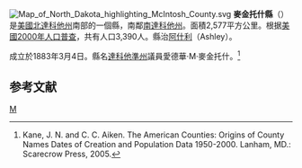 {{noteTA
|T=zh-hans:麦金托什县 (北达科他州);zh-hk:麥金托什縣 (北達科他州);zh-tw:麥金托什郡 (北達科他州);
}}

{{Otheruses|麥金托什縣|subject=美國北達科他州的一個縣|other=同名的縣}}
[[File:Map_of_North_Dakota_highlighting_McIntosh_County.svg|right]]
'''麥金托什縣'''（{{lang-en|McIntosh County}}）是[[美國|美國]][[北達科他州|北達科他州]]南部的一個縣，南鄰[[南達科他州|南達科他州]]。面積2,577平方公里。根据[[美國2000年人口普查|美國2000年人口普查]]，共有人口3,390人。縣治[[阿什利_(北達科他州)|阿什利]]（Ashley）。

成立於1883年3月4日。縣名[[達科他準州|達科他準州]]議員愛德華·M·麥金托什。<ref>Kane, J. N. and C. C. Aiken. The American Counties: Origins of County Names Dates of Creation and Population Data 1950-2000. Lanham, MD.: Scarecrow Press, 2005.</ref>

== 参考文献 ==
<div class="references-small">
<references />
</div>

[[Category:北达科他州行政区划|M]]